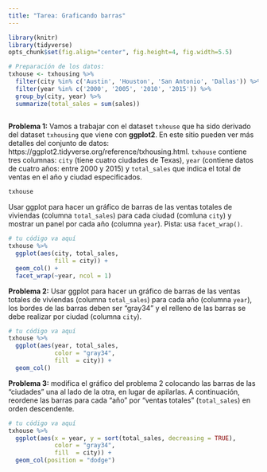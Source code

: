 ```yaml
---
title: "Tarea: Graficando barras"
---
```


```r
library(knitr)
library(tidyverse)
opts_chunk$set(fig.align="center", fig.height=4, fig.width=5.5)

# Preparación de los datos:
txhouse <- txhousing %>%
  filter(city %in% c('Austin', 'Houston', 'San Antonio', 'Dallas')) %>%
  filter(year %in% c('2000', '2005', '2010', '2015')) %>%
  group_by(city, year) %>%
  summarize(total_sales = sum(sales))
  
```


**Problema 1:** Vamos a trabajar con el dataset `txhouse` que ha sido derivado del dataset `txhousing` que viene con **ggplot2**. En este sitio pueden ver más detalles del conjunto de datos: https://ggplot2.tidyverse.org/reference/txhousing.html. `txhouse` contiene tres columnas: `city` (tiene cuatro ciudades de Texas), `year` (contiene datos de cuatro años: entre 2000 y 2015) y `total_sales` que indica el total de ventas en el año y ciudad especificados.

```r
txhouse
```

Usar ggplot para hacer un gráfico de barras de las ventas totales de viviendas (columna `total_sales`) para cada ciudad (comluna `city`) y mostrar un panel por cada año (columna `year`). Pista: usa `facet_wrap()`. 


```r
# tu código va aquí
txhouse %>% 
  ggplot(aes(city, total_sales,
             fill = city)) +
  geom_col() +
  facet_wrap(~year, ncol = 1)
```

**Problema 2:** Usar ggplot para hacer un gráfico de barras de las ventas totales de viviendas (columna `total_sales`) para cada año (columna `year`), los bordes de las barras deben ser "gray34" y el relleno de las barras se debe realizar por ciudad (columna `city`). 

```r
# tu código va aquí
txhouse %>% 
  ggplot(aes(year, total_sales,
             color = "gray34",
             fill  = city)) +
  geom_col()
```

**Problema 3:** modifica el gráfico del problema 2 colocando las barras de las "ciudades" una al lado de la otra, en lugar de apilarlas. A continuación, reordene las barras para cada "año" por "ventas totales" (`total_sales`) en orden descendente. 


```r
# tu código va aquí
txhouse %>% 
  ggplot(aes(x = year, y = sort(total_sales, decreasing = TRUE),
             color = "gray34",
             fill  = city)) +
  geom_col(position = "dodge")
```
